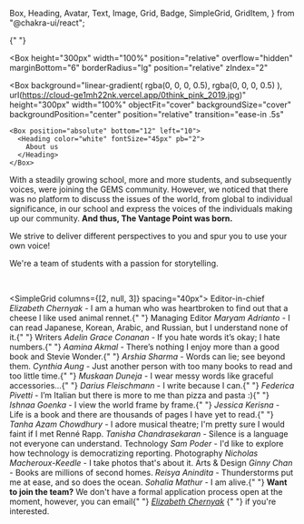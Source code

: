   Box,
  Heading,
  Avatar,
  Text,
  Image,
  Grid,
  Badge,
  SimpleGrid,
  GridItem,
} from "@chakra-ui/react";

{" "}
<title>Vantage Point</title>
<meta property="og:title" content={"About - Vantage Point"} />
<meta name="twitter:title" content={"About - Vantage Point"} />
<meta name="og:url" content={"https://vantage-point.vercel.app"} />
<meta property="og:type" content="website" />
<meta property="og:site_name" content={"Vantage Point"} />
<meta
  name="description"
  content={
    "Vantage Point strives to deliver different perspectives to you and spur you to use your own voice."
  }
/>
<meta
  property="og:description"
  content={
    "Vantage Point strives to deliver different perspectives to you and spur you to use your own voice."
  }
/>
<meta
  name="twitter:description"
  content={
    "Vantage Point strives to deliver different perspectives to you and spur you to use your own voice."
  }
/>
<meta
  property="og:image"
  content={"https://cloud-ge1mh22nk.vercel.app/0think_pink_2019.jpg"}
/>
<meta name="twitter:card" content="summary_large_image" />
<meta
  name="twitter:image"
  content={"https://cloud-ge1mh22nk.vercel.app/0think_pink_2019.jpg"}
/>

<Box
  height="300px"
  width="100%"
  position="relative"
  overflow="hidden"
  marginBottom="6"
  borderRadius="lg"
  position="relative"
  zIndex="2"
>
  <Box
    background="linear-gradient( rgba(0, 0, 0, 0.5), rgba(0, 0, 0, 0.5) ), url(https://cloud-ge1mh22nk.vercel.app/0think_pink_2019.jpg)"
    height="300px"
    width="100%"
    objectFit="cover"
    backgroundSize="cover"
    backgroundPosition="center"
    position="relative"
    transition="ease-in .5s"
  >
    <Box position="absolute" bottom="12" left="10">
      <Heading color="white" fontSize="45px" pb="2">
        About us
      </Heading>
    </Box>
  </Box>
</Box>

With a steadily growing school, more and more students,
and subsequently voices, were joining the GEMS community.
However, we noticed that there was no platform to discuss
the issues of the world, from global to individual
significance, in our school and express the voices
of the individuals making up our community.
**And thus, The Vantage Point was born.**

We strive to deliver different perspectives to you and spur you to use your own voice!

We're a team of students with a passion for storytelling.

<br />

<SimpleGrid columns={[2, null, 3]} spacing="40px">
  <Box>
    <Heading fontSize="18px">Editor-in-chief</Heading>
    <Text>
      <i>Elizabeth Chernyak</i> - I am a human who was heartbroken to find out
      that a cheese I like used animal rennet.{" "}
    </Text>
    <Heading fontSize="18px">Managing Editor</Heading>
    <Text>
      <i>Maryam Adrianto</i> - I can read Japanese, Korean, Arabic, and Russian,
      but I understand none of it.{" "}
    </Text>
    <Heading fontSize="18px">Writers</Heading>
    <Text>
      <i>Adelin Grace Conanan</i> - If you hate words it’s okay; I hate
      numbers.{" "}
    </Text>
    <Text>
      <i>Aamina Akmal</i> - There’s nothing I enjoy more than a good book and
      Stevie Wonder.{" "}
    </Text>
    <Text>
      <i>Arshia Sharma</i> - Words can lie; see beyond them.
    </Text>
    <Text>
      <i>Cynthia Aung</i> - Just another person with too many books to read and
      too little time.{" "}
    </Text>
  </Box>
  <Box>
    <Text mt="0px!important">
      <i>Muskaan Duneja</i> - I wear messy words like graceful
      accessories...{" "}
    </Text>
    <Text>
      <i>Darius Fleischmann</i> - I write because I can.{" "}
    </Text>
    <Text>
      <i>Federica Pivetti</i> - I’m Italian but there is more to me than pizza
      and pasta :){" "}
    </Text>
    <Text>
      <i>Ishnaa Goenka</i> - I view the world frame by frame.{" "}
    </Text>
    <Text>
      <i>Jessica Kerisna</i> - Life is a book and there are thousands of pages I
      have yet to read.{" "}
    </Text>
    <Text>
      <i>Tanha Azam Chowdhury</i> - I adore musical theatre; I'm pretty sure I
      would faint if I met Renné Rapp.
    </Text>
    <Text>
      <i>Tanisha Chandrasekaran</i> - Silence is a language not everyone can
      understand.
    </Text>
  </Box>
  <Box>
    <Heading fontSize="18px">Technology</Heading>
    <Text>
      <i>Sam Poder</i> - I'd like to explore how technology is democratizing
      reporting.
    </Text>
    <Heading fontSize="18px">Photography</Heading>
    <Text>
      <i>Nicholas Macheroux-Keedle</i> - I take photos that's about it.
    </Text>
    <Heading fontSize="18px">Arts & Design</Heading>
    <Text>
      <i>Ginny Chan</i> - Books are millions of second homes.
    </Text>
    <Text>
      <i>Reisya Anindita</i> - Thunderstorms put me at ease, and so does the
      ocean.
    </Text>
    <Text>
      <i>Sohalia Mathur</i> - I am alive.{" "}
    </Text>
    <Box
      width="100%"
      objectFit="cover"
      marginBottom="6"
      borderRadius="lg"
      position="relative"
      borderColor="black"
      borderWidth="1px"
      p="5"
    >
      <strong>Want to join the team?</strong> We don't have a formal application
      process open at the moment, however, you can email{" "}
      <i>
        <a href="mailto:21elizabeth.c@gwa.edu.sg">Elizabeth Chernyak</a>
      </i>{" "}
      if you're interested.
    </Box>
  </Box>
</SimpleGrid>
